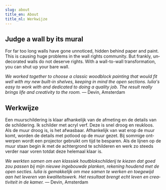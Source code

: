 ```yaml
---
slug: about
title_en: About
title_nl: Werkwijze
---
```

<div lang="en">

## Judge a wall by its mural

For far too long walls have gone unnoticed, hidden behind paper and paint. This is causing huge problems in the wall rights community. But frankly, undecorated walls do not deserve rights. With a wall-to-wall transformation, you can shut up your bare wall.

*We worked together to choose a classic woodblock painting that would fit well with my new built-in shelves, keeping in mind the open sections. Iulia's easy to work with and dedicated to doing a quality job. The result really brings life and creativity to the room.* — Devin, Amsterdam

</div>

<div lang="nl">

## Werkwijze
Een muurschildering is klaar afhankelijk van de afmeting en de details van de schildering. Ik schilder met acryl verf. Deze is snel droog en reukloos. Als de muur droog is, is het afwasbaar. Afhankelijk van wat erop de muur komt, worden de details met potlood op de muur gezet. Bij sommige ontwerpen wordt een projector gebruikt om tijd te besparen. Als de lijnen op de muur staan begin ik met de achtergrond te schilderen en werk zo steeds verder naar voren totdat deze helemaal klaar is.

*We werkten samen om een klassiek houtblokschilderij te kiezen dat goed zou passen bij mijn nieuwe ingebouwde planken, rekening houdend met de open secties. Iulia is gemakkelijk om mee samen te werken en toegewijd aan het leveren van kwaliteitswerk. Het resultaat brengt echt leven en creativiteit in de kamer.* — Devin, Amsterdam

</div>

